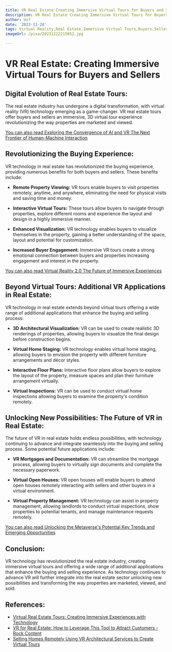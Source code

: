 ```yaml
---
title: VR Real Estate Creating Immersive Virtual Tours for Buyers and Sellers
description: VR Real Estate Creating Immersive Virtual Tours for Buyers and Sellers
author: Usf
date: '2023-11-28'
tags: Virtual Reality,Real Estate,Immersive Virtual Tours,Buyers,Sellers
imageUrl: /pixa/20231222215052.jpg

---
```

# VR Real  Estate: Creating Immersive Virtual  Tours for Buyers  and Sellers

## Digital Evolution of Real Estate Tours:

The real estate industry has undergone a digital transformation, with virtual reality (VR) technology emerging as  a game-changer. VR real estate  tours offer buyers and sellers an immersive,  3D virtual tour experience revolutionizing the way properties are marketed and viewed.

[You  can also read Exploring  the Convergence of AI and VR  The Next Frontier of Human-Machine  Interaction](Exploring%20the%20Convergence%20of%20AI%20and%20VR%20The%20Next%20Frontier%20of%20Human-Machine%20Interaction)


## Revolutionizing the Buying Experience:

VR technology in real  estate has revolutionized the buying experience,  providing  numerous benefits for both buyers and sellers. These benefits include:

- **Remote Property  Viewing:** VR tours enable  buyers to visit properties remotely, anytime, and anywhere, eliminating the need for physical visits and saving time and money.

-  **Interactive Virtual Tours:** These tours allow buyers  to  navigate through  properties,  explore different rooms and experience the layout and design  in a highly immersive manner.

- **Enhanced Visualization:** VR technology enables buyers to visualize themselves in the property, gaining a better understanding of the space, layout and potential for customization.

- **Increased Buyer Engagement:** Immersive VR tours create a strong emotional connection between buyers and properties increasing engagement and interest in the property.

[You can also read  Virtual Reality 2.0 The Future of Immersive Experiences](Virtual%20Reality%202.0%20The%20Future%20of%20Immersive%20Experiences)


## Beyond Virtual Tours: Additional  VR Applications in Real  Estate:

VR technology in real estate extends beyond  virtual tours offering a wide  range of additional applications that enhance the buying and selling process:

- **3D Architectural Visualization:** VR can be  used to create  realistic 3D renderings  of properties, allowing buyers to visualize the final design before construction begins.

- **Virtual Home Staging:** VR technology enables virtual home staging, allowing  buyers to envision the property with different furniture  arrangements and  décor styles.

- **Interactive Floor Plans:** Interactive floor plans allow buyers to explore the layout of the property, measure spaces and plan their furniture arrangement virtually.

- **Virtual Inspections:** VR can be used to conduct virtual home inspections allowing buyers to examine  the property's condition remotely.

## Unlocking New Possibilities: The Future of VR in Real Estate:

The future of  VR in real estate holds endless possibilities,  with technology  continuing to advance and integrate seamlessly into the buying and selling process. Some potential future applications include:

- **VR Mortgages and Documentation:** VR can streamline  the mortgage process, allowing buyers to virtually sign documents and complete the necessary paperwork.

- **Virtual Open Houses:** VR open houses will enable buyers to attend open houses remotely interacting with sellers and other buyers in a virtual environment.

- **Virtual  Property Management:** VR technology can assist in  property management, allowing  landlords to  conduct virtual inspections, show properties to potential tenants,  and manage maintenance requests remotely.

[You can also read Unlocking the Metaverse's Potential Key Trends and Emerging Opportunities](Unlocking%20the%20Metaverse%27s%20Potential%20Key%20Trends%20and%20Emerging%20Opportunities)


## Conclusion:

VR technology has revolutionized the real estate industry, creating immersive virtual tours and offering  a wide range of additional applications  that enhance the buying and selling experience. As technology continues to advance VR will  further integrate into the real estate sector unlocking new possibilities and  transforming  the way properties are  marketed,  viewed, and sold.

## References:
- [Virtual Real Estate Tours: Creating Immersive Experiences with Technology](https://www.simpleshowing.com/blog/virtual-real-estate-technology)
- [VR for Real Estate: How to Leverage This Tool to Attract Customers - Rock Content](https://rockcontent.com/blog/vr-for-real-estate/)
- [Selling Homes Remotely Using VR Architectural Services to Create Virtual Tours](https://www.cadcrowd.com/blog/selling-homes-remotely-using-vr-architectural-services-to-create-virtual-tours/)
